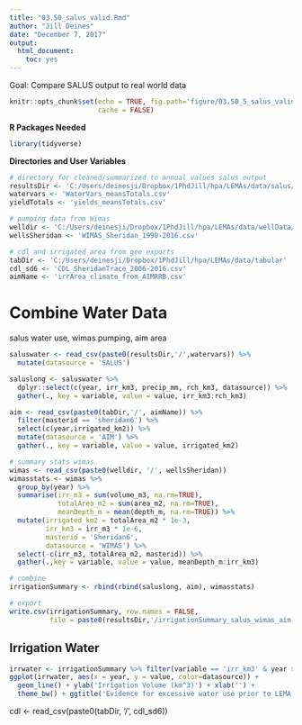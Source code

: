 ```yaml
---
title: "03.50_salus_valid.Rmd"
author: "Jill Deines"
date: "December 7, 2017"
output: 
  html_document:
    toc: yes
---
```


Goal: Compare SALUS output to real world data

```r
knitr::opts_chunk$set(echo = TRUE, fig.path='figure/03.50_5_salus_valid/',
                      cache = FALSE)
```

**R Packages Needed**

```r
library(tidyverse)
```

**Directories and User Variables**

```r
# directory for cleaned/summarized to annual values salus output
resultsDir <- 'C:/Users/deinesji/Dropbox/1PhdJill/hpa/LEMAs/data/salus/experiments/5_LEMA_hist_fixed_v03/results'
watervars <- 'WaterVars_meansTotals.csv'
yieldTotals <- 'yields_meansTotals.csv'

# pumping data from Wimas
welldir <- 'C:/Users/deinesji/Dropbox/1PhdJill/hpa/LEMAs/data/wellData/WIMAS_AnthonyCleaned_JillFormatted'
wellsSheridan <- 'WIMAS_Sheridan_1990-2016.csv'

# cdl and irrigated area from gee exports
tabDir <- 'C:/Users/deinesji/Dropbox/1PhdJill/hpa/LEMAs/data/tabular'
cdl_sd6 <- 'CDL_SheridanTrace_2006-2016.csv'
aimName <- 'irrArea_climate_from_AIMRRB.csv'
```


# Combine Water Data
salus water use, wimas pumping, aim area

```r
saluswater <- read_csv(paste0(resultsDir,'/',watervars)) %>%
  mutate(datasource = 'SALUS') 

saluslong <- saluswater %>%
  dplyr::select(c(year, irr_km3, precip_mm, rch_km3, datasource)) %>%
  gather(., key = variable, value = value, irr_km3:rch_km3)

aim <- read_csv(paste0(tabDir,'/', aimName)) %>%
  filter(masterid == 'sheridan6') %>%
  select(c(year,irrigated_km2)) %>%
  mutate(datasource = 'AIM') %>%
  gather(., key = variable, value = value, irrigated_km2)

# summary stats wimas
wimas <- read_csv(paste0(welldir, '/', wellsSheridan))
wimasstats <- wimas %>%
  group_by(year) %>%
  summarise(irr_m3 = sum(volume_m3, na.rm=TRUE),
            totalArea_m2 = sum(area_m2, na.rm=TRUE),
            meanDepth_m = mean(depth_m, na.rm=TRUE)) %>%
  mutate(irrigated_km2 = totalArea_m2 * 1e-3,
         irr_km3 = irr_m3 * 1e-6,
         masterid = 'Sheridan6',
         datasource = 'WIMAS') %>%
  select(-c(irr_m3, totalArea_m2, masterid)) %>%
  gather(.,key = variable, value = value, meanDepth_m:irr_km3)

# combine
irrigationSummary <- rbind(rbind(saluslong, aim), wimasstats)

# export
write.csv(irrigationSummary, row.names = FALSE,
          file = paste0(resultsDir,'/irrigationSummary_salus_wimas_aim.csv'))
```

## Irrigation Water

```r
irrwater <- irrigationSummary %>% filter(variable == 'irr_km3' & year >= 2006)
ggplot(irrwater, aes(x = year, y = value, color=datasource)) +
  geom_line() + ylab('Irrigation Volume (km^3)') + xlab('') +
  theme_bw() + ggtitle('Evidence for excessive water use prior to LEMA')
```




cdl <- read_csv(paste0(tabDir, '/', cdl_sd6))

